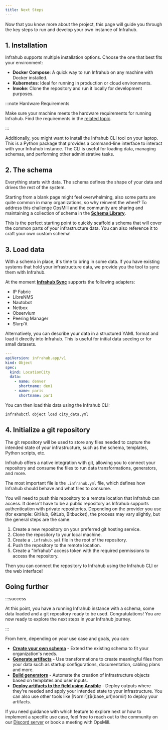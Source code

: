 ```yaml
---
title: Next Steps
---
```


Now that you know more about the project, this page will guide you through the key steps to run and develop your own instance of Infrahub.

## 1. Installation

Infrahub supports multiple installation options. Choose the one that best fits your environment:

- **Docker Compose**: A quick way to run Infrahub on any machine with Docker installed.
- **Kubernetes**: Ideal for running in production or cloud environments.
- **Invoke**: Clone the repository and run it locally for development purposes.

:::note Hardware Requirements

Make sure your machine meets the hardware requirements for running Infrahub. Find the requirements in the [related topic](../topics/hardware-requirements.mdx).

:::

<ReferenceLink title="Infrahub Installation Guide" url="../guides/installation"/>

Additionally, you might want to install the Infrahub CLI tool on your laptop. This is a Python package that provides a command-line interface to interact with your Infrahub instance. The CLI is useful for loading data, managing schemas, and performing other administrative tasks.

<ReferenceLink title="Infrahub CTL Installation Guide" url="$(base_url)python-sdk/guides/installation#all"/>

## 2. The schema

Everything starts with data. The schema defines the shape of your data and drives the rest of the system.

Starting from a blank page might feel overwhelming, also some parts are quite common in many organizations, so why reinvent the wheel? To address this challenge OpsMill and the community are sharing and maintaining a collection of schema in the [**Schema Library**](https://github.com/opsmill/schema-library).

This is the perfect starting point to quickly scaffold a schema that will cover the common parts of your infrastructure data. You can also reference it to craft your own custom schema!

<ReferenceLink title="Use examples from the schema library" url="$(base_url)schema-library"/>

## 3. Load data

With a schema in place, it's time to bring in some data. If you have existing systems that hold your infrastructure data, we provide you the tool to sync them with Infrahub.

At the moment [**Infrahub Sync**](https://github.com/opsmill/infrahub-sync) supports the following adapters:

<!-- vale off -->
- IP Fabric
- LibreNMS
- Nautobot
- Netbox
- Observium
- Peering Manager
- Slurp'it
<!-- vale on -->

<ReferenceLink title="Sync data from external system using Infrahub Sync" url="$(base_url)sync"/>

Alternatively, you can describe your data in a structured YAML format and load it directly into Infrahub. This is useful for initial data seeding or for small datasets.

```yaml
---
apiVersion: infrahub.app/v1
kind: Object
spec:
  kind: LocationCity
  data:
    - name: denver
      shortname: den1
    - name: paris
      shortname: par1
```

You can then load this data using the Infrahub CLI:

```bash
infrahubctl object load city_data.yml
```

<ReferenceLink title="Load data from YAML files" url="$(base_url)infrahubctl/infrahubctl-object"/>

## 4. Initialize a git repository

The git repository will be used to store any files needed to capture the intended state of your infrastructure, such as the schema, templates, Python scripts, etc.

Infrahub offers a native integration with git, allowing you to connect your repository and consume the files to run data transformations, generators, and more.

The most important file is the `.infrahub.yml` file, which defines how Infrahub should behave and what files to consume.

You will need to push this repository to a remote location that Infrahub can access. It doesn't have to be a public repository as Infrahub supports authentication with private repositories. Depending on the provider you use (for example: GitHub, GitLab, Bitbucket), the process may vary slightly, but the general steps are the same:

1. Create a new repository on your preferred git hosting service.
2. Clone the repository to your local machine.
3. Create a `.infrahub.yml` file in the root of the repository.
4. Push the repository to the remote location.
5. Create a "Infrahub" access token with the required permissions to access the repository.

Then you can connect the repository to Infrahub using the Infrahub CLI or the web interface!

<ReferenceLink title="Connect a repository to Infrahub" url="../guides/repository"/>

## Going further

:::success

At this point, you have a running Infrahub instance with a schema, some data loaded and a git repository ready to be used. Congratulations! You are now ready to explore the next steps in your Infrahub journey.

:::

From here, depending on your use case and goals, you can:

- [**Create your own schema**](../guides/create-schema) - Extend the existing schema to fit your organization's needs.
- [**Generate artifacts**](../guides/artifact) - Use transformations to create meaningful files from your data such as startup configurations, documentation, cabling plans and more.
- [**Build generators**](../guides/generator) - Automate the creation of infrastructure objects based on templates and user inputs.
- [**Deploy artifacts to the field using Ansible**]($(base_url)ansible) - Deploy outputs where they're needed and apply your intended state to your infrastructure. You can also use other tools like [Nornir]($(base_url)nornir) to deploy your artifacts.

If you need guidance with which feature to explore next or how to implement a specific use case, feel free to reach out to the community on our [Discord server](https://discord.gg/opsmill) or book a meeting with OpsMill.

<ReferenceLink title="Book a meeting with OpsMill" url="https://cal.com/team/opsmill/meet" openInNewTab />
